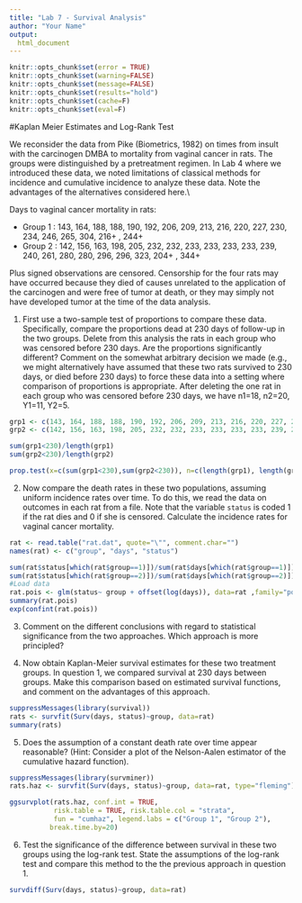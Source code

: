 ```yaml
---
title: "Lab 7 - Survival Analysis"
author: "Your Name"
output: 
  html_document
---
```


```r
knitr::opts_chunk$set(error = TRUE)
knitr::opts_chunk$set(warning=FALSE)
knitr::opts_chunk$set(message=FALSE)
knitr::opts_chunk$set(results="hold")
knitr::opts_chunk$set(cache=F)
knitr::opts_chunk$set(eval=F)
```


#Kaplan Meier Estimates and Log-Rank Test


We reconsider the data from Pike (Biometrics, 1982) on times from insult with the carcinogen DMBA to mortality from vaginal cancer in rats. The groups were distinguished by a pretreatment regimen. In Lab 4 where we introduced these data, we noted limitations of classical methods for incidence and cumulative incidence to analyze these data. Note the advantages of the alternatives considered here.\\


Days to vaginal cancer mortality in rats: 

- Group 1 : 143, 164, 188, 188, 190, 192, 206, 209, 213, 216, 220, 227, 230, 234, 246, 265, 304, 216+ , 244+
- Group 2 : 142, 156, 163, 198, 205, 232, 232, 233, 233, 233, 233, 239, 240, 261, 280, 280, 296, 296, 323, 204+ , 344+


Plus signed observations are censored. Censorship for the four rats may have occurred because they died of causes unrelated to the application of the carcinogen and were free of tumor at death, or they may simply not have developed tumor at the time of the data analysis.


1. First use a two-sample test of proportions to compare these data. Specifically, compare the proportions dead at 230 days of follow-up in the two groups. Delete from this analysis the rats in each group who was censored before 230 days. Are the proportions significantly different?
Comment on the somewhat arbitrary decision we made (e.g., we might alternatively have assumed that these two rats survived to 230 days, or died before 230 days) to force these data into a setting where comparison of proportions is appropriate.  After deleting the one rat in each group who was censored before 230 days, we have n1=18, n2=20, Y1=11, Y2=5.

```r
grp1 <- c(143, 164, 188, 188, 190, 192, 206, 209, 213, 216, 220, 227, 230, 234, 246, 265, 304 , 244 )
grp2 <- c(142, 156, 163, 198, 205, 232, 232, 233, 233, 233, 233, 239, 240, 261, 280, 280, 296, 296, 323 , 344)

sum(grp1<230)/length(grp1) 
sum(grp2<230)/length(grp2)

prop.test(x=c(sum(grp1<230),sum(grp2<230)), n=c(length(grp1), length(grp2)))
```




2. Now compare the death rates in these two populations, assuming uniform incidence rates over time. To do this, we read the data on outcomes in each rat from a file. Note that the variable `status` is coded 1 if the rat dies and 0 if she is censored. Calculate the incidence rates for vaginal cancer mortality. 


```r


rat <- read.table("rat.dat", quote="\"", comment.char="")
names(rat) <- c("group", "days", "status")

sum(rat$status[which(rat$group==1)])/sum(rat$days[which(rat$group==1)])
sum(rat$status[which(rat$group==2)])/sum(rat$days[which(rat$group==2)])
#Load data
rat.pois <- glm(status~ group + offset(log(days)), data=rat ,family="poisson")
summary(rat.pois)
exp(confint(rat.pois))
```





3. Comment on the different conclusions with regard to statistical significance from the two approaches. Which approach is more principled?




4. Now obtain Kaplan-Meier survival estimates for these two treatment groups. In question 1, we compared survival at 230 days between groups.  Make this comparison based on estimated survival functions, and comment on the advantages of this approach.


```r
suppressMessages(library(survival))
rats <- survfit(Surv(days, status)~group, data=rat)
summary(rats)
```




5.  Does the assumption of a constant death rate over time appear reasonable? (Hint: Consider a plot of the Nelson-Aalen estimator of the cumulative hazard function).

```r
suppressMessages(library(survminer))
rats.haz <- survfit(Surv(days, status)~group, data=rat, type="fleming")

ggsurvplot(rats.haz, conf.int = TRUE,
           risk.table = TRUE, risk.table.col = "strata",
           fun = "cumhaz", legend.labs = c("Group 1", "Group 2"),
          break.time.by=20)
```




6. Test the significance of the difference between survival in these two groups using the log-rank test. State the assumptions of the log-rank test and compare this method to the the previous approach in question 1.


```R
survdiff(Surv(days, status)~group, data=rat)
```



